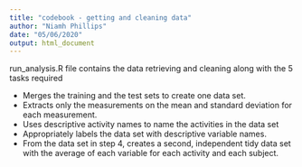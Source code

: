 ```yaml
---
title: "codebook - getting and cleaning data"
author: "Niamh Phillips"
date: "05/06/2020"
output: html_document
---
```


run_analysis.R file contains the data retrieving and cleaning along with the 5 tasks required
 
- Merges the training and the test sets to create one data set.
- Extracts only the measurements on the mean and standard deviation for each measurement.
- Uses descriptive activity names to name the activities in the data set
- Appropriately labels the data set with descriptive variable names.
- From the data set in step 4, creates a second, independent tidy data set with the average of each variable for each activity and each subject.

